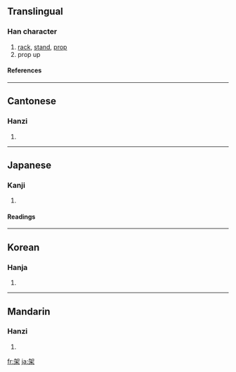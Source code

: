 ==Translingual==
===Han character===
{{Han char|rn=75|rad=木|as=05|sn=9|four=4690<sub>4</sub>|canj=大口木 (KRD)}}
# [[rack]], [[stand]], [[prop]]
# prop up
====References====
{{Han ref|kx=0517.100|dkj=14586|dj=0905.070|hdz=21190.070|uh=67B6|ud=26550|bh=AC5B|bd=44123}}

----
==Cantonese==
===Hanzi===
{{yue-hanzi|jyut=|y=ga2, ga3}}
# {{defn|Cantonese}}

----
==Japanese==
===Kanji===
{{ja-kanji|grade=c|rs=木05}}
# {{defn|Japanese}} 
====Readings====
{{ja-readings|on=[[か]] (ka)|kun=[[かける]] (kakeru), [[たな]] (tana), [[かかる]] (kakaru)}}

----
==Korean==
===Hanja===
{{ko-hanja|hangeul=가|eumhun=|rv=ga|mr=ka|y=ka}}
# {{defn|Korean}}

----
==Mandarin==
===Hanzi===
{{cmn-hanzi|pin=[[jià]] ([[jia4]])|wg=chia<sup>4</sup>}}
# {{defn|Mandarin}}

[[fr:架]]
[[ja:架]]